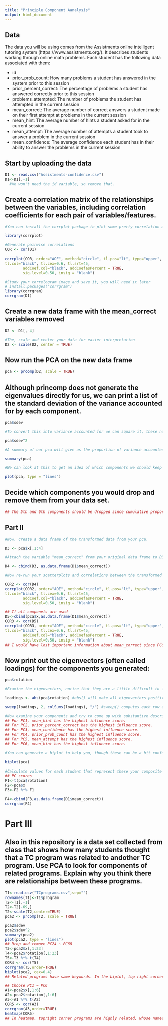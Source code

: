 ```yaml
---
title: "Principle Component Aanalysis"
output: html_document
---
```

## Data
The data you will be using comes from the Assistments online intelligent tutoring system (https://www.assistments.org/). It describes students working through online math problems. Each student has the following data associated with them:

- id
- prior_prob_count: How many problems a student has answered in the system prior to this session
- prior_percent_correct: The percentage of problems a student has answered correctly prior to this session
- problems_attempted: The number of problems the student has attempted in the current session
- mean_correct: The average number of correct answers a student made on their first attempt at problems in the current session
- mean_hint: The average number of hints a student asked for in the current session
- mean_attempt: The average number of attempts a student took to answer a problem in the current session
- mean_confidence: The average confidence each student has in their ability to answer the problems in the current session

## Start by uploading the data
```r
D1 <- read.csv("Assistments-confidence.csv")
D1<-D1[,-1]
  #We won't need the id variable, so remove that.


```

## Create a correlation matrix of the relationships between the variables, including correlation coefficients for each pair of variables/features.

```r
#You can install the corrplot package to plot some pretty correlation matrices (sometimes called correlograms)

library(corrplot)

#Generate pairwise correlations
COR <- cor(D1)

corrplot(COR, order="AOE", method="circle", tl.pos="lt", type="upper",        
tl.col="black", tl.cex=0.6, tl.srt=45, 
        addCoef.col="black", addCoefasPercent = TRUE,
        sig.level=0.50, insig = "blank")

#Study your correlogram image and save it, you will need it later
# install.packages("corrgram")
library(corrgram)
corrgram(D1)
```

## Create a new data frame with the mean_correct variables removed

```r
D2 <- D1[,-4]

#The, scale and center your data for easier interpretation
D2 <- scale(D2, center = TRUE)
```

## Now run the PCA on the new data frame

```r
pca <- prcomp(D2, scale = TRUE)
```

## Although princomp does not generate the eigenvalues directly for us, we can print a list of the standard deviation of the variance accounted for by each component.

```r
pca$sdev

#To convert this into variance accounted for we can square it, these numbers are proportional to the eigenvalue

pca$sdev^2

#A summary of our pca will give us the proportion of variance accounted for by each component

summary(pca)

#We can look at this to get an idea of which components we should keep and which we should drop

plot(pca, type = "lines")
```
## Decide which components you would drop and remove them from your data set.
```r
## The 5th and 6th components should be dropped since cumulative proportions of PC5 and PC6 exceed 0.8.
```

## Part II

```r
#Now, create a data frame of the transformed data from your pca.

D3 <- pca$x[,1:4]

#Attach the variable "mean_correct" from your original data frame to D3.

D4 <- cbind(D3, as.data.frame(D1$mean_correct))

#Now re-run your scatterplots and correlations between the transformed data and mean_correct. If you had dropped some components would you have lost important infomation about mean_correct?

COR2 <- cor(D4)
corrplot(COR2, order="AOE", method="circle", tl.pos="lt", type="upper",        
tl.col="black", tl.cex=0.6, tl.srt=45, 
        addCoef.col="black", addCoefasPercent = TRUE,
        sig.level=0.50, insig = "blank")

## If all componets are used
D5<-cbind(pca$x,as.data.frame(D1$mean_correct))
COR3 <- cor(D5)
corrplot(COR3, order="AOE", method="circle", tl.pos="lt", type="upper",        
tl.col="black", tl.cex=0.6, tl.srt=45, 
        addCoef.col="black", addCoefasPercent = TRUE,
        sig.level=0.50, insig = "blank")
## I would have lost important information about mean_correct since PC6 has high correlation with mean_correct.
```
## Now print out the eigenvectors (often called loadings) for the components you generated:

```r
pca$rotation

#Examine the eigenvectors, notice that they are a little difficult to interpret. It is much easier to make sense of them if we make them proportional within each component

loadings <- abs(pca$rotation) #abs() will make all eigenvectors positive

sweep(loadings, 2, colSums(loadings), "/") #sweep() computes each row as a proportion of the column. (There must be a way to do this with dplyr()?)

#Now examine your components and try to come up with substantive descriptions of what some might represent?
## For PC1, mean_hint has the highest influence score.
## For PC2, prior_percent_correct has the highest influence score.
## For PC3, mean_confidence has the highest influence score.
## For PC4, prior_prob_count has the highest influence score.
## For PC5, mean_attempt has the highest influence score.
## For PC6, mean_hint has the highest influence score.

#You can generate a biplot to help you, though these can be a bit confusing. They plot the transformed data by the first two components. Therefore, the axes represent the direction of maximum variance. Then mapped onto this point cloud are the original directions of the variables, depicted as red arrows. It is supposed to provide a visualization of which variables "go together". Variables that possibly represent the same underlying construct point in the same direction.  

biplot(pca)

#Calculate values for each student that represent these your composite variables and then create a new correlogram showing their relationship to mean_correct.
## PC scores
F1<-t(pca$rotation)
F2<-pca$x
F3<-F2 %*% F1

F4<-cbind(F3,as.data.frame(D1$mean_correct))
corrgram(F4)
```
# Part III  

## Also in this repository is a data set collected from class that shows how many students thought that a TC program was related to andother TC program. Use PCA to look for components of related programs. Explain why you think there are relationships between these programs.
```r
T1<-read.csv("TCprograms.csv",sep="")
rownames(T1)<-T1$program
T2<-T1[,-1]
T2<-T2[-69,]
T2<-scale(T2,center=TRUE)
pca2 <- prcomp(T2, scale = TRUE)

pca2$sdev
pca2$sdev^2
summary(pca2)
plot(pca2, type = "lines")
## Drop and remove PC24 ~ PC68
T3<-pca2$x[,1:23]
T4<-pca2$rotation[,1:23]
T5<-T3 %*% t(T4)
COR4 <- cor(T5)
corrgram(T5,order=TRUE)
biplot(pca2, cex=0.4)
## Related programs have same keywords. In the biplot, top right corner are programs containing "psychology" while bottom right corner are programs containing "education". 
```

```r
## Choose PC1 ~ PC6
A1<-pca2$x[,1:6]
A2<-pca2$rotation[,1:6]
A3<-A1 %*% t(A2)
COR5 <- cor(A3)
corrgram(A3,order=TRUE)
heatmap(COR5)
## In heatmap, topright corner programs are highly related, whose names contain "Psychology". Learning Analytics and Mathematics are highly related since they are quantative. Linguistics, Literacy and Bilingual Education are highly related since they are all related to language.
```


